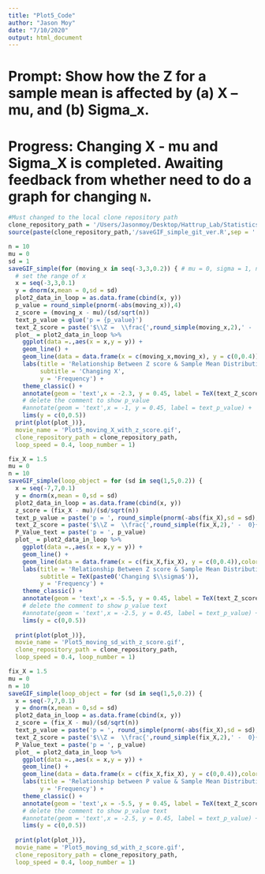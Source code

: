 ```yaml
---
title: "Plot5_Code"
author: "Jason Moy"
date: "7/10/2020"
output: html_document
---
```

# Prompt: Show how the Z for a sample mean is affected by (a) X – mu, and (b) Sigma_x.

# Progress: Changing X - mu and Sigma_X is completed. Awaiting feedback from whether need to do a graph for changing `N`. 

```r
#Must changed to the local clone repository path
clone_repository_path = '/Users/Jasonmoy/Desktop/Hattrup_Lab/Statistics_Animation_Plot' #edit here
source(paste(clone_repository_path,'/saveGIF_simple_git_ver.R',sep = '')) # run the saveGIF_simple function 
```

```r
n = 10
mu = 0 
sd = 1
saveGIF_simple(for (moving_x in seq(-3,3,0.2)) { # mu = 0, sigma = 1, n = 100
  # set the range of x 
  x = seq(-3,3,0.1)
  y = dnorm(x,mean = 0,sd = sd)
  plot2_data_in_loop = as.data.frame(cbind(x, y))
  p_value = round_simple(pnorm(-abs(moving_x)),4)
  z_score = (moving_x - mu)/(sd/sqrt(n))
  text_p_value = glue('p = {p_value}')
  text_Z_score = paste('$\\Z =  \\frac{',round_simple(moving_x,2),' -  0}{1/\\sqrt{',n,'}}$ = ', round_simple(z_score,2))
  plot_ = plot2_data_in_loop %>% 
    ggplot(data =.,aes(x = x,y = y)) + 
    geom_line() + 
    geom_line(data = data.frame(x = c(moving_x,moving_x), y = c(0,0.4)),color = 'red') + 
    labs(title = 'Relationship Between Z score & Sample Mean Distribution',
         subtitle = 'Changing X',
         y = 'Frequency') + 
    theme_classic() + 
    annotate(geom = 'text',x = -2.3, y = 0.45, label = TeX(text_Z_score)) + 
    # delete the comment to show p_value
    #annotate(geom = 'text',x = -1, y = 0.45, label = text_p_value) + 
    lims(y = c(0,0.5))
  print(plot(plot_))},
  movie_name = 'Plot5_moving_X_with_z_score.gif', 
  clone_repository_path = clone_repository_path,
  loop_speed = 0.4, loop_number = 1)
```

```r
fix_X = 1.5
mu = 0
n = 10
saveGIF_simple(loop_object = for (sd in seq(1,5,0.2)) {
  x = seq(-7,7,0.1)
  y = dnorm(x,mean = 0,sd = sd)
  plot2_data_in_loop = as.data.frame(cbind(x, y))
  z_score = (fix_X - mu)/(sd/sqrt(n))
  text_p_value = paste('p = ', round_simple(pnorm(-abs(fix_X),sd = sd),4))
  text_Z_score = paste('$\\Z =  \\frac{',round_simple(fix_X,2),' -  0}{',sd,'/\\sqrt{',n,'}}$ = ',round_simple(fix_X/sd,2))
  P_Value_text = paste('p = ', p_value)
  plot_ = plot2_data_in_loop %>% 
    ggplot(data =.,aes(x = x,y = y)) + 
    geom_line() + 
    geom_line(data = data.frame(x = c(fix_X,fix_X), y = c(0,0.4)),color = 'red') + 
    labs(title = 'Relationship Between Z score & Sample Mean Distribution',
         subtitle = TeX(paste0('Changing $\\sigma$')),
         y = 'Frequency') + 
    theme_classic() + 
    annotate(geom = 'text',x = -5.5, y = 0.45, label = TeX(text_Z_score)) + 
    # delete the comment to show p_value text
    #annotate(geom = 'text',x = -2.5, y = 0.45, label = text_p_value) + 
    lims(y = c(0,0.5))
      
  print(plot(plot_))},
  movie_name = 'Plot5_moving_sd_with_z_score.gif', 
  clone_repository_path = clone_repository_path,
  loop_speed = 0.4, loop_number = 1)
```

```r
fix_X = 1.5
mu = 0
n = 10
saveGIF_simple(loop_object = for (sd in seq(1,5,0.2)) {
  x = seq(-7,7,0.1)
  y = dnorm(x,mean = 0,sd = sd)
  plot2_data_in_loop = as.data.frame(cbind(x, y))
  z_score = (fix_X - mu)/(sd/sqrt(n))
  text_p_value = paste('p = ', round_simple(pnorm(-abs(fix_X),sd = sd),4))
  text_Z_score = paste('$\\Z =  \\frac{',round_simple(fix_X,2),' -  0}{',sd,'/\\sqrt{100}}$ = ',round_simple(fix_X/sd,2))
  P_Value_text = paste('p = ', p_value)
  plot_ = plot2_data_in_loop %>% 
    ggplot(data =.,aes(x = x,y = y)) + 
    geom_line() + 
    geom_line(data = data.frame(x = c(fix_X,fix_X), y = c(0,0.4)),color = 'red') + 
    labs(title = 'Relationship between P value & Sample Mean Distribution',
         y = 'Frequency') + 
    theme_classic() + 
    annotate(geom = 'text',x = -5.5, y = 0.45, label = TeX(text_Z_score)) + 
    # delete the comment to show p_value text
    #annotate(geom = 'text',x = -2.5, y = 0.45, label = text_p_value) + 
    lims(y = c(0,0.5))
      
  print(plot(plot_))},
  movie_name = 'Plot5_moving_sd_with_z_score.gif', 
  clone_repository_path = clone_repository_path,
  loop_speed = 0.4, loop_number = 1)
```